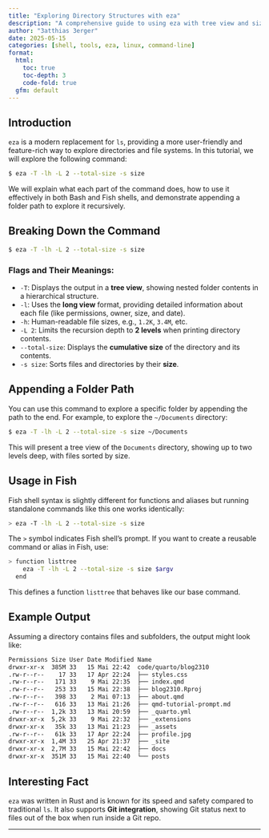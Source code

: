 ```yaml
---
title: "Exploring Directory Structures with eza"
description: "A comprehensive guide to using eza with tree view and size sorting."
author: "3atthias 3erger"
date: 2025-05-15
categories: [shell, tools, eza, linux, command-line]
format:
  html:
    toc: true
    toc-depth: 3
    code-fold: true
  gfm: default
---
```


## Introduction

`eza` is a modern replacement for `ls`, providing a more user-friendly and feature-rich way to explore directories and file systems. In this tutorial, we will explore the following command:

```.bash
$ eza -T -lh -L 2 --total-size -s size
```

We will explain what each part of the command does, how to use it effectively in both Bash and Fish shells, and demonstrate appending a folder path to explore it recursively.

## Breaking Down the Command

```.bash
$ eza -T -lh -L 2 --total-size -s size
```

### Flags and Their Meanings:

* `-T`: Displays the output in a **tree view**, showing nested folder contents in a hierarchical structure.
* `-l`: Uses the **long view** format, providing detailed information about each file (like permissions, owner, size, and date).
* `-h`: Human-readable file sizes, e.g., `1.2K`, `3.4M`, etc.
* `-L 2`: Limits the recursion depth to **2 levels** when printing directory contents.
* `--total-size`: Displays the **cumulative size** of the directory and its contents.
* `-s size`: Sorts files and directories by their **size**.

## Appending a Folder Path

You can use this command to explore a specific folder by appending the path to the end. For example, to explore the `~/Documents` directory:

```.bash
$ eza -T -lh -L 2 --total-size -s size ~/Documents
```

This will present a tree view of the `Documents` directory, showing up to two levels deep, with files sorted by size.

## Usage in Fish

Fish shell syntax is slightly different for functions and aliases but running standalone commands like this one works identically:

```.bash
> eza -T -lh -L 2 --total-size -s size
```

The `>` symbol indicates Fish shell's prompt. If you want to create a reusable command or alias in Fish, use:

```.bash
> function listtree
    eza -T -lh -L 2 --total-size -s size $argv
  end
```

This defines a function `listtree` that behaves like our base command.

## Example Output

Assuming a directory contains files and subfolders, the output might look like:

```.bash
Permissions Size User Date Modified Name
drwxr-xr-x  385M 33   15 Mai 22:42  code/quarto/blog2310
.rw-r--r--    17 33   17 Apr 22:24  ├── styles.css
.rw-r--r--   171 33    9 Mai 22:35  ├── index.qmd
.rw-r--r--   253 33   15 Mai 22:38  ├── blog2310.Rproj
.rw-r--r--   398 33    2 Mai 07:13  ├── about.qmd
.rw-r--r--   616 33   13 Mai 21:26  ├── qmd-tutorial-prompt.md
.rw-r--r--  1,2k 33   13 Mai 20:59  ├── _quarto.yml
drwxr-xr-x  5,2k 33    9 Mai 22:32  ├── _extensions
drwxr-xr-x   35k 33   13 Mai 21:23  ├── _assets
.rw-r--r--   61k 33   17 Apr 22:24  ├── profile.jpg
drwxr-xr-x  1,4M 33   25 Apr 21:37  ├── _site
drwxr-xr-x  2,7M 33   15 Mai 22:42  ├── docs
drwxr-xr-x  351M 33   15 Mai 22:40  └── posts
```

## Interesting Fact

`eza` was written in Rust and is known for its speed and safety compared to traditional `ls`. It also supports **Git integration**, showing Git status next to files out of the box when run inside a Git repo.

---
